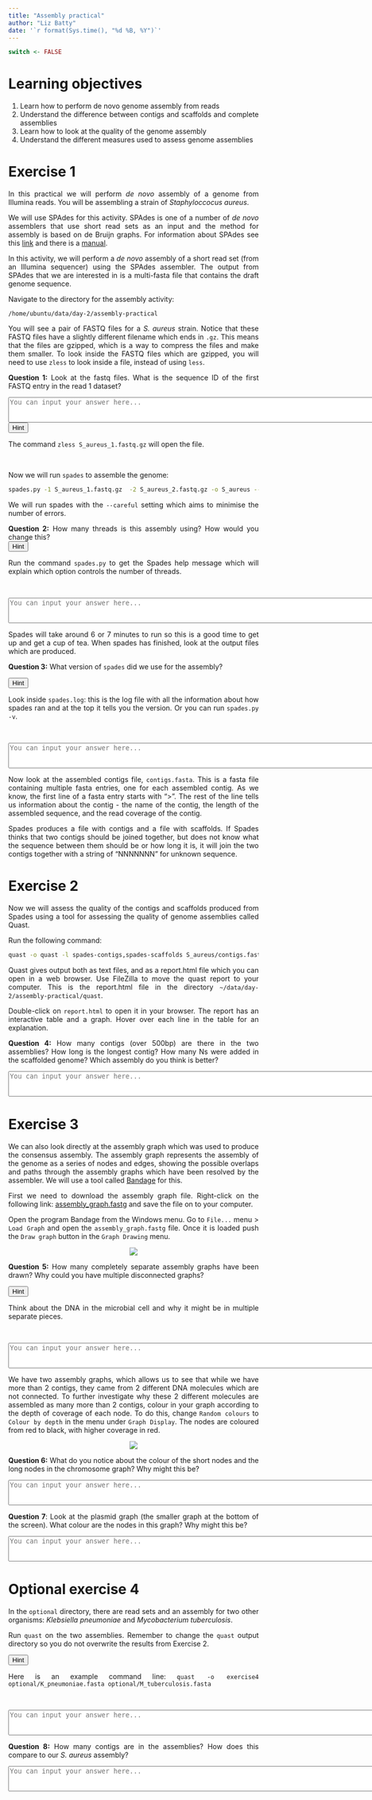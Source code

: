```yaml
---
title: "Assembly practical"
author: "Liz Batty"
date: '`r format(Sys.time(), "%d %B, %Y")`'
---
```


<style>
body {
text-align: justify}
</style>

```r
switch <- FALSE
```

# Learning objectives {-}
1. Learn how to perform de novo genome assembly from reads
2. Understand the difference between contigs and scaffolds and complete assemblies
3. Learn how to look at the quality of the genome assembly
4. Understand the different measures used to assess genome assemblies


# Exercise 1 {-}
In this practical we will perform *de novo* assembly of a genome from Illumina reads.
You will be assembling a strain of *Staphyloccocus aureus*.

We will use SPAdes for this activity. SPAdes is one of a number of *de novo* assemblers that use short read sets as an input and the method for assembly is based on de Bruijn graphs. For information about SPAdes see this [link](http://cab.spbu.ru/software/spades/) and there is a [manual](http://cab.spbu.ru/files/release3.13.0/manual.html). 

In this activity, we will perform a *de novo* assembly of a short read set (from an Illumina sequencer) using the SPAdes assembler. The output from SPAdes that we are interested in is a multi-fasta file that contains the draft genome sequence.

Navigate to the directory for the assembly activity:

```/home/ubuntu/data/day-2/assembly-practical```

You will see a pair of FASTQ files for a *S. aureus* strain. Notice that these FASTQ files have a slightly different filename which ends in `.gz`. This means that the files are gzipped, which is a way to compress the files and make them smaller. To look inside the FASTQ files which are gzipped, you will need to use `zless` to look inside a file, instead of using `less`. 

**Question 1:** Look at the fastq files. What is the sequence ID of the first FASTQ entry in the read 1 dataset?

<textarea id="name" name="name" cols="100" rows="3" placeholder="You can input your answer here..."></textarea>

<div class="toggle"><button>Hint</button>
The command `zless S_aureus_1.fastq.gz` will open the file. 
</div><br>

Now we will run `spades` to assemble the genome: 

```bash
spades.py -1 S_aureus_1.fastq.gz  -2 S_aureus_2.fastq.gz -o S_aureus --careful -t 4
```

We will run spades with the `--careful` setting which aims to minimise the number of errors.

**Question 2:** How many threads is this assembly using? How would you change this? 
<div class="toggle"><button>Hint</button>
Run the command `spades.py` to get the Spades help message which will explain which option controls the number of threads.
</div><br>

<textarea id="name" name="name" cols="100" rows="3" placeholder="You can input your answer here..."></textarea>

Spades will take around 6 or 7 minutes to run so this is a good time to get up and get a cup of tea. When spades has finished, look at the output files which are produced. 

**Question 3:** What version of `spades` did we use for the assembly?

<div class="toggle"><button>Hint</button>
Look inside `spades.log`: this is the log file with all the information about how spades ran and at the top it tells you the version. Or you can run `spades.py -v`.
</div><br>

<textarea id="name" name="name" cols="100" rows="3" placeholder="You can input your answer here..."></textarea>

Now look at the assembled contigs file, `contigs.fasta`. This is a fasta file containing multiple fasta entries, one for each assembled contig. As we know, the first line of a fasta entry starts with ">". The rest of the line tells us information about the contig - the name of the contig, the length of the assembled sequence, and the read coverage of the contig. 

Spades produces a file with contigs and a file with scaffolds. If Spades thinks that two contigs should be joined together, but does not know what the sequence between them should be or how long it is, it will join the two contigs together with a string of "NNNNNNN" for unknown sequence.

# Exercise 2 {-}
Now we will assess the quality of the contigs and scaffolds produced from Spades using a tool for assessing the quality of genome assemblies called Quast.

Run the following command:

```bash
quast -o quast -l spades-contigs,spades-scaffolds S_aureus/contigs.fasta  S_aureus/scaffolds.fasta
``` 

Quast gives output both as text files, and as a report.html file which you can open in a web browser. Use FileZilla to move the quast report to your computer. This is the report.html file in the directory `~/data/day-2/assembly-practical/quast`.

Double-click on `report.html` to open it in your browser. The report has an interactive table and a graph. Hover over each line in the table for an explanation.

**Question 4:** How many contigs (over 500bp) are there in the two assemblies? How long is the longest contig? How many Ns were added in the scaffolded genome? Which assembly do you think is better?

<textarea id="name" name="name" cols="100" rows="3" placeholder="You can input your answer here..."></textarea>

# Exercise 3 {-}

We can also look directly at the assembly graph which was used to produce the consensus assembly. The assembly graph represents the assembly of the genome as a series of nodes and edges, showing the possible overlaps and paths through the assembly graphs which have been resolved by the assembler. We will use a tool called [Bandage](https://github.com/rrwick/Bandage/wiki) for this.

First we need to download the assembly graph file. Right-click on the following link: [assembly_graph.fastg](assembly_graph.fastg) and save the file on to your computer.

Open the program Bandage from the Windows menu. Go to `File...` menu > `Load Graph` and open the `assembly_graph.fastg` file. Once it is loaded push the `Draw graph` button in the `Graph Drawing` menu. 

<center>![](images/drawgraph.png)</center>

**Question 5:** How many completely separate assembly graphs have been drawn? Why could you have multiple disconnected graphs?

<div class="toggle"><button>Hint</button>
Think about the DNA in the microbial cell and why it might be in multiple separate pieces.
</div><br>

<textarea id="name" name="name" cols="100" rows="3" placeholder="You can input your answer here..."></textarea>

We have two assembly graphs, which allows us to see that while we have more than 2 contigs, they came from 2 different DNA molecules which are not connected. To further investigate why these 2 different molecules are assembled as many more than 2 contigs, colour in your graph according to the depth of coverage of each node. To do this, change `Random colours` to `Colour by depth` in the menu under `Graph Display`. The nodes are coloured from red to black, with higher coverage in red. 

<center>![](images/colourbydepth.png)</center>

**Question 6:** What do you notice about the colour of the short nodes and the long nodes in the chromosome graph? Why might this be?

<textarea id="name" name="name" cols="100" rows="3" placeholder="You can input your answer here..."></textarea>

**Question 7**: Look at the plasmid graph (the smaller graph at the bottom of the screen). What colour are the nodes in this graph? Why might this be?

<textarea id="name" name="name" cols="100" rows="3" placeholder="You can input your answer here..."></textarea>

# Optional exercise 4 {-}

In the `optional` directory, there are read sets and an assembly for two other organisms: *Klebsiella pneumoniae* and *Mycobacterium tuberculosis*.

Run `quast` on the two assemblies. Remember to change the `quast` output directory so you do not overwrite the results from Exercise 2.

<div class="toggle"><button>Hint</button>
Here is an example command line: `quast -o exercise4 optional/K_pneumoniae.fasta optional/M_tuberculosis.fasta`
</div><br>

<textarea id="name" name="name" cols="100" rows="3" placeholder="You can input your answer here..."></textarea>

**Question 8:** How many contigs are in the assemblies? How does this compare to our *S. aureus* assembly?

<textarea id="name" name="name" cols="100" rows="3" placeholder="You can input your answer here..."></textarea>

<script>
  $(".toggle").click(function() {
    $(this).toggleClass("open");
  });
</script>










